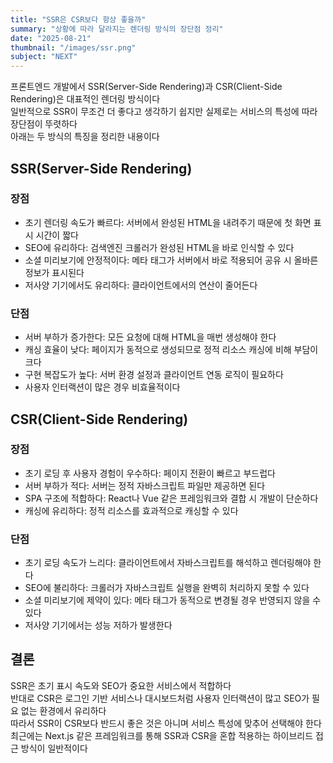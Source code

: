 ```yaml
---
title: "SSR은 CSR보다 항상 좋을까"
summary: "상황에 따라 달라지는 렌더링 방식의 장단점 정리"
date: "2025-08-21"
thumbnail: "/images/ssr.png"
subject: "NEXT"
---
```


프론트엔드 개발에서 SSR(Server-Side Rendering)과 CSR(Client-Side Rendering)은 대표적인 렌더링 방식이다  
일반적으로 SSR이 무조건 더 좋다고 생각하기 쉽지만 실제로는 서비스의 특성에 따라 장단점이 뚜렷하다  
아래는 두 방식의 특징을 정리한 내용이다

## SSR(Server-Side Rendering)

### 장점

- 초기 렌더링 속도가 빠르다: 서버에서 완성된 HTML을 내려주기 때문에 첫 화면 표시 시간이 짧다
- SEO에 유리하다: 검색엔진 크롤러가 완성된 HTML을 바로 인식할 수 있다
- 소셜 미리보기에 안정적이다: 메타 태그가 서버에서 바로 적용되어 공유 시 올바른 정보가 표시된다
- 저사양 기기에서도 유리하다: 클라이언트에서의 연산이 줄어든다

### 단점

- 서버 부하가 증가한다: 모든 요청에 대해 HTML을 매번 생성해야 한다
- 캐싱 효율이 낮다: 페이지가 동적으로 생성되므로 정적 리소스 캐싱에 비해 부담이 크다
- 구현 복잡도가 높다: 서버 환경 설정과 클라이언트 연동 로직이 필요하다
- 사용자 인터랙션이 많은 경우 비효율적이다

## CSR(Client-Side Rendering)

### 장점

- 초기 로딩 후 사용자 경험이 우수하다: 페이지 전환이 빠르고 부드럽다
- 서버 부하가 적다: 서버는 정적 자바스크립트 파일만 제공하면 된다
- SPA 구조에 적합하다: React나 Vue 같은 프레임워크와 결합 시 개발이 단순하다
- 캐싱에 유리하다: 정적 리소스를 효과적으로 캐싱할 수 있다

### 단점

- 초기 로딩 속도가 느리다: 클라이언트에서 자바스크립트를 해석하고 렌더링해야 한다
- SEO에 불리하다: 크롤러가 자바스크립트 실행을 완벽히 처리하지 못할 수 있다
- 소셜 미리보기에 제약이 있다: 메타 태그가 동적으로 변경될 경우 반영되지 않을 수 있다
- 저사양 기기에서는 성능 저하가 발생한다

## 결론

SSR은 초기 표시 속도와 SEO가 중요한 서비스에서 적합하다  
반대로 CSR은 로그인 기반 서비스나 대시보드처럼 사용자 인터랙션이 많고 SEO가 필요 없는 환경에서 유리하다  
따라서 SSR이 CSR보다 반드시 좋은 것은 아니며 서비스 특성에 맞추어 선택해야 한다  
최근에는 Next.js 같은 프레임워크를 통해 SSR과 CSR을 혼합 적용하는 하이브리드 접근 방식이 일반적이다
